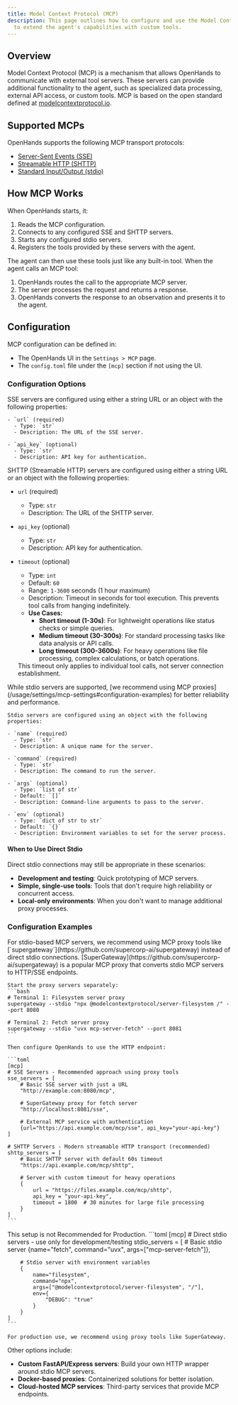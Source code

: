 ```yaml
---
title: Model Context Protocol (MCP)
description: This page outlines how to configure and use the Model Context Protocol (MCP) in OpenHands, allowing you
  to extend the agent's capabilities with custom tools.
---
```


## Overview

Model Context Protocol (MCP) is a mechanism that allows OpenHands to communicate with external tool servers. These
servers can provide additional functionality to the agent, such as specialized data processing, external API access,
or custom tools. MCP is based on the open standard defined at [modelcontextprotocol.io](https://modelcontextprotocol.io).

## Supported MCPs

OpenHands supports the following MCP transport protocols:

* [Server-Sent Events (SSE)](https://modelcontextprotocol.io/specification/2024-11-05/basic/transports#http-with-sse)
* [Streamable HTTP (SHTTP)](https://modelcontextprotocol.io/specification/2025-06-18/basic/transports#streamable-http)
* [Standard Input/Output (stdio)](https://modelcontextprotocol.io/specification/2025-06-18/basic/transports#stdio)

## How MCP Works

When OpenHands starts, it:

1. Reads the MCP configuration.
2. Connects to any configured SSE and SHTTP servers.
3. Starts any configured stdio servers.
4. Registers the tools provided by these servers with the agent.

The agent can then use these tools just like any built-in tool. When the agent calls an MCP tool:

1. OpenHands routes the call to the appropriate MCP server.
2. The server processes the request and returns a response.
3. OpenHands converts the response to an observation and presents it to the agent.

## Configuration

MCP configuration can be defined in:
* The OpenHands UI in the `Settings > MCP` page.
* The `config.toml` file under the `[mcp]` section if not using the UI.

### Configuration Options

<Tabs>
  <Tab title="SSE Servers">
    SSE servers are configured using either a string URL or an object with the following properties:

    - `url` (required)
      - Type: `str`
      - Description: The URL of the SSE server.

    - `api_key` (optional)
      - Type: `str`
      - Description: API key for authentication.
  </Tab>
  <Tab title="SHTTP Servers">
    SHTTP (Streamable HTTP) servers are configured using either a string URL or an object with the following properties:

  - `url` (required)
    - Type: `str`
    - Description: The URL of the SHTTP server.

  - `api_key` (optional)
    - Type: `str`
    - Description: API key for authentication.

  - `timeout` (optional)
    - Type: `int`
    - Default: `60`
    - Range: `1-3600` seconds (1 hour maximum)
    - Description: Timeout in seconds for tool execution. This prevents tool calls from hanging indefinitely.
    - **Use Cases:**
      - **Short timeout (1-30s)**: For lightweight operations like status checks or simple queries.
      - **Medium timeout (30-300s)**: For standard processing tasks like data analysis or API calls.
      - **Long timeout (300-3600s)**: For heavy operations like file processing, complex calculations, or batch operations.
    <Note>
      This timeout only applies to individual tool calls, not server connection establishment.
    </Note>
  </Tab>
  <Tab title="Stdio Servers">
    <Note>
      While stdio servers are supported, [we recommend using MCP proxies](/usage/settings/mcp-settings#configuration-examples) for
      better reliability and performance.
    </Note>

    Stdio servers are configured using an object with the following properties:

    - `name` (required)
      - Type: `str`
      - Description: A unique name for the server.

    - `command` (required)
      - Type: `str`
      - Description: The command to run the server.

    - `args` (optional)
      - Type: `list of str`
      - Default: `[]`
      - Description: Command-line arguments to pass to the server.

    - `env` (optional)
      - Type: `dict of str to str`
      - Default: `{}`
      - Description: Environment variables to set for the server process.
  </Tab>
</Tabs>

#### When to Use Direct Stdio

Direct stdio connections may still be appropriate in these scenarios:
- **Development and testing**: Quick prototyping of MCP servers.
- **Simple, single-use tools**: Tools that don't require high reliability or concurrent access.
- **Local-only environments**: When you don't want to manage additional proxy processes.

### Configuration Examples

<Tabs>
  <Tab title="Proxy Servers (SSE/HTTP) - Recommended">
    For stdio-based MCP servers, we recommend using MCP proxy tools like
    [`supergateway`](https://github.com/supercorp-ai/supergateway) instead of direct stdio connections.
    [SuperGateway](https://github.com/supercorp-ai/supergateway) is a popular MCP proxy that converts stdio MCP servers to
    HTTP/SSE endpoints.

    Start the proxy servers separately:
    ```bash
    # Terminal 1: Filesystem server proxy
    supergateway --stdio "npx @modelcontextprotocol/server-filesystem /" --port 8080

    # Terminal 2: Fetch server proxy
    supergateway --stdio "uvx mcp-server-fetch" --port 8081
    ```

    Then configure OpenHands to use the HTTP endpoint:

    ```toml
    [mcp]
    # SSE Servers - Recommended approach using proxy tools
    sse_servers = [
        # Basic SSE server with just a URL
        "http://example.com:8080/mcp",

        # SuperGateway proxy for fetch server
        "http://localhost:8081/sse",

        # External MCP service with authentication
        {url="https://api.example.com/mcp/sse", api_key="your-api-key"}
    ]

    # SHTTP Servers - Modern streamable HTTP transport (recommended)
    shttp_servers = [
        # Basic SHTTP server with default 60s timeout
        "https://api.example.com/mcp/shttp",

        # Server with custom timeout for heavy operations
        {
            url = "https://files.example.com/mcp/shttp",
            api_key = "your-api-key",
            timeout = 1800  # 30 minutes for large file processing
        }
    ]
    ```
  </Tab>
  <Tab title="Direct Stdio Servers">
    <Note>
      This setup is not Recommended for Production.
    </Note>
    ```toml
    [mcp]
    # Direct stdio servers - use only for development/testing
    stdio_servers = [
        # Basic stdio server
        {name="fetch", command="uvx", args=["mcp-server-fetch"]},

        # Stdio server with environment variables
        {
            name="filesystem",
            command="npx",
            args=["@modelcontextprotocol/server-filesystem", "/"],
            env={
                "DEBUG": "true"
            }
        }
    ]
    ```

    For production use, we recommend using proxy tools like SuperGateway.
  </Tab>
</Tabs>

Other options include:

- **Custom FastAPI/Express servers**: Build your own HTTP wrapper around stdio MCP servers.
- **Docker-based proxies**: Containerized solutions for better isolation.
- **Cloud-hosted MCP services**: Third-party services that provide MCP endpoints.

